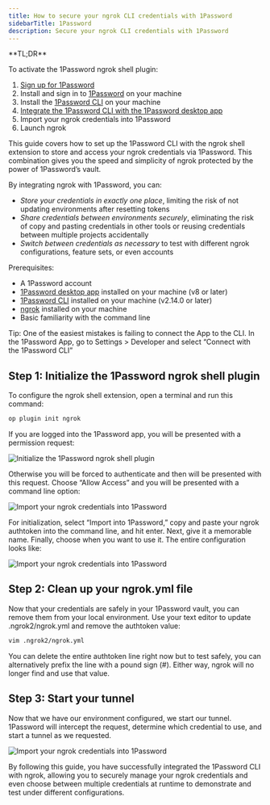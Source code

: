 ```yaml
---
title: How to secure your ngrok CLI credentials with 1Password
sidebarTitle: 1Password
description: Secure your ngrok CLI credentials with 1Password
---
```


<Tip>
**TL;DR**

To activate the 1Password ngrok shell plugin:

1. [Sign up for 1Password](https://1password.com/sign-up/)
1. Install and sign in to [1Password](https://support.1password.com/get-the-apps/) on your machine
1. Install the [1Password CLI](https://app-updates.agilebits.com/product_history/CLI2) on your machine
1. [Integrate the 1Password CLI with the 1Password desktop app](https://developer.1password.com/docs/cli/app-integration)
1. Import your ngrok credentials into 1Password
1. Launch ngrok
   </Tip>

This guide covers how to set up the 1Password CLI with the ngrok shell extension to store and access your ngrok credentials via 1Password. This combination gives you the speed and simplicity of ngrok protected by the power of 1Password’s vault.

By integrating ngrok with 1Password, you can:

- _Store your credentials in exactly one place_, limiting the risk of not updating environments after resetting tokens
- _Share credentials between environments securely_, eliminating the risk of copy and pasting credentials in other tools or reusing credentials between multiple projects accidentally
- _Switch between credentials as necessary_ to test with different ngrok configurations, feature sets, or even accounts

Prerequisites:

- A 1Password account
- [1Password desktop app](https://support.1password.com/get-the-apps/) installed on your machine (v8 or later)
- [1Password CLI](https://app-updates.agilebits.com/product_history/CLI2) installed on your machine (v2.14.0 or later)
- [ngrok](https://download.ngrok.com) installed on your machine
- Basic familiarity with the command line

Tip: One of the easiest mistakes is failing to connect the App to the CLI. In the 1Password App, go to Settings > Developer and select “Connect with the 1Password CLI”

## **Step 1**: Initialize the 1Password ngrok shell plugin

To configure the ngrok shell extension, open a terminal and run this command:

```bash
op plugin init ngrok
```

If you are logged into the 1Password app, you will be presented with a permission request:

![Initialize the 1Password ngrok shell plugin](../img/1password/img/1password-connect-app-to-cli.png)

Otherwise you will be forced to authenticate and then will be presented with this request. Choose “Allow Access” and you will be presented with a command line option:

![Import your ngrok credentials into 1Password](../img/1password/img/1password-add-ngrok-authtoken.png)

For initialization, select “Import into 1Password,” copy and paste your ngrok authtoken into the command line, and hit enter. Next, give it a memorable name. Finally, choose when you want to use it. The entire configuration looks like:

![Import your ngrok credentials into 1Password](../img/1password/img/1password-add-ngrok-authtoken.gif)

## **Step 2**: Clean up your ngrok.yml file

Now that your credentials are safely in your 1Password vault, you can remove them from your local environment. Use your text editor to update .ngrok2/ngrok.yml and remove the authtoken value:

```bash
vim .ngrok2/ngrok.yml
```

You can delete the entire authtoken line right now but to test safely, you can alternatively prefix the line with a pound sign (#). Either way, ngrok will no longer find and use that value.

## **Step 3**: Start your tunnel

Now that we have our environment configured, we start our tunnel. 1Password will intercept the request, determine which credential to use, and start a tunnel as we requested.

![Import your ngrok credentials into 1Password](../img/1password/img/1password-start-ngrok.gif)

By following this guide, you have successfully integrated the 1Password CLI with ngrok, allowing you to securely manage your ngrok credentials and even choose between multiple credentials at runtime to demonstrate and test under different configurations.
